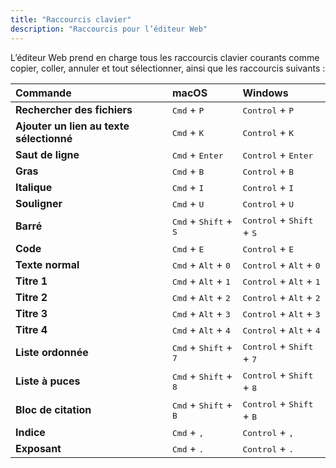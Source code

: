 ```yaml
---
title: "Raccourcis clavier"
description: "Raccourcis pour l’éditeur Web"
---
```


L’éditeur Web prend en charge tous les raccourcis clavier courants comme copier, coller, annuler et tout sélectionner, ainsi que les raccourcis suivants :

| Commande | macOS | Windows |
|:--------|:------|:--------|
| **Rechercher des fichiers** | <kbd>Cmd</kbd> + <kbd>P</kbd> | <kbd>Control</kbd> + <kbd>P</kbd> |
| **Ajouter un lien au texte sélectionné** | <kbd>Cmd</kbd> + <kbd>K</kbd> | <kbd>Control</kbd> + <kbd>K</kbd> |
| **Saut de ligne** | <kbd>Cmd</kbd> + <kbd>Enter</kbd> | <kbd>Control</kbd> + <kbd>Enter</kbd> |
| **Gras** | <kbd>Cmd</kbd> + <kbd>B</kbd> | <kbd>Control</kbd> + <kbd>B</kbd> |
| **Italique** | <kbd>Cmd</kbd> + <kbd>I</kbd> | <kbd>Control</kbd> + <kbd>I</kbd> |
| **Souligner** | <kbd>Cmd</kbd> + <kbd>U</kbd> | <kbd>Control</kbd> + <kbd>U</kbd> |
| **Barré** | <kbd>Cmd</kbd> + <kbd>Shift</kbd> + <kbd>S</kbd> | <kbd>Control</kbd> + <kbd>Shift</kbd> + <kbd>S</kbd> |
| **Code** | <kbd>Cmd</kbd> + <kbd>E</kbd> | <kbd>Control</kbd> + <kbd>E</kbd> |
| **Texte normal** | <kbd>Cmd</kbd> + <kbd>Alt</kbd> + <kbd>0</kbd> | <kbd>Control</kbd> + <kbd>Alt</kbd> + <kbd>0</kbd> |
| **Titre 1** | <kbd>Cmd</kbd> + <kbd>Alt</kbd> + <kbd>1</kbd> | <kbd>Control</kbd> + <kbd>Alt</kbd> + <kbd>1</kbd> |
| **Titre 2** | <kbd>Cmd</kbd> + <kbd>Alt</kbd> + <kbd>2</kbd> | <kbd>Control</kbd> + <kbd>Alt</kbd> + <kbd>2</kbd> |
| **Titre 3** | <kbd>Cmd</kbd> + <kbd>Alt</kbd> + <kbd>3</kbd> | <kbd>Control</kbd> + <kbd>Alt</kbd> + <kbd>3</kbd> |
| **Titre 4** | <kbd>Cmd</kbd> + <kbd>Alt</kbd> + <kbd>4</kbd> | <kbd>Control</kbd> + <kbd>Alt</kbd> + <kbd>4</kbd> |
| **Liste ordonnée** | <kbd>Cmd</kbd> + <kbd>Shift</kbd> + <kbd>7</kbd> | <kbd>Control</kbd> + <kbd>Shift</kbd> + <kbd>7</kbd> |
| **Liste à puces** | <kbd>Cmd</kbd> + <kbd>Shift</kbd> + <kbd>8</kbd> | <kbd>Control</kbd> + <kbd>Shift</kbd> + <kbd>8</kbd> |
| **Bloc de citation** | <kbd>Cmd</kbd> + <kbd>Shift</kbd> + <kbd>B</kbd> | <kbd>Control</kbd> + <kbd>Shift</kbd> + <kbd>B</kbd> |
| **Indice** | <kbd>Cmd</kbd> + <kbd>,</kbd> | <kbd>Control</kbd> + <kbd>,</kbd> |
| **Exposant** | <kbd>Cmd</kbd> + <kbd>.</kbd> | <kbd>Control</kbd> + <kbd>.</kbd> |